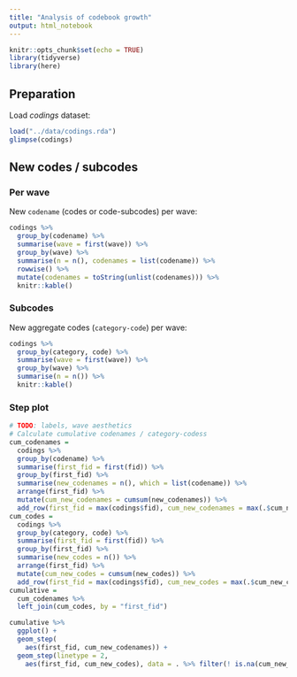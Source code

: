 ```yaml
---
title: "Analysis of codebook growth"
output: html_notebook
---
```

```r
knitr::opts_chunk$set(echo = TRUE)
library(tidyverse)
library(here)
```
## Preparation
Load *codings* dataset:

```r
load("../data/codings.rda")
glimpse(codings)
```

## New codes / subcodes
### Per wave

New `codename` (codes or code-subcodes) per wave:

```r
codings %>%
  group_by(codename) %>%
  summarise(wave = first(wave)) %>%
  group_by(wave) %>%
  summarise(n = n(), codenames = list(codename)) %>%
  rowwise() %>%
  mutate(codenames = toString(unlist(codenames))) %>%
  knitr::kable()


```
### Subcodes

New aggregate codes (`category-code`) per wave:

```r
codings %>%
  group_by(category, code) %>%
  summarise(wave = first(wave)) %>%
  group_by(wave) %>%
  summarise(n = n()) %>%
  knitr::kable()
```

### Step plot
```r
# TODO: labels, wave aesthetics
# Calculate cumulative codenames / category-codess
cum_codenames =
  codings %>%
  group_by(codename) %>%
  summarise(first_fid = first(fid)) %>%
  group_by(first_fid) %>%
  summarise(new_codenames = n(), which = list(codename)) %>%
  arrange(first_fid) %>%
  mutate(cum_new_codenames = cumsum(new_codenames)) %>%
  add_row(first_fid = max(codings$fid), cum_new_codenames = max(.$cum_new_codenames))
cum_codes =
  codings %>%
  group_by(category, code) %>%
  summarise(first_fid = first(fid)) %>%
  group_by(first_fid) %>%
  summarise(new_codes = n()) %>%
  arrange(first_fid) %>%
  mutate(cum_new_codes = cumsum(new_codes)) %>%
  add_row(first_fid = max(codings$fid), cum_new_codes = max(.$cum_new_codes))
cumulative =
  cum_codenames %>% 
  left_join(cum_codes, by = "first_fid")

cumulative %>%
  ggplot() +
  geom_step(
    aes(first_fid, cum_new_codenames)) +
  geom_step(linetype = 2,
    aes(first_fid, cum_new_codes), data = . %>% filter(! is.na(cum_new_codes)))



```
